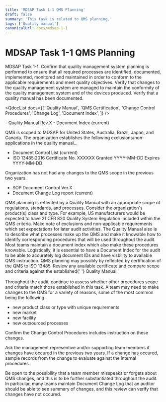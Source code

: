 ```yaml
---
title: 'MDSAP Task 1-1 QMS Planning'
draft: false
summary: 'This task is related to QMS planning.'
tags: ['Quality manual']
canonicalUrl: docs/mdsap-1-1
---
```



# MDSAP Task 1-1 QMS Planning

<RegLang>
  MDSAP Task 1-1. Confirm that quality management system planning is performed to ensure that all
  required processes are identified, documented, implemented, monitored and maintained in order to
  conform to the applicable requirements and meet quality objectives. Verify that changes to the
  quality management system are managed to maintain the conformity of the quality management system
  and of the devices produced. Verify that a quality manual has been documented.
</RegLang>

<QdocList
  docs={[
    'Quality Manual',
    'QMS Certification',
    'Change Control Procedures',
    'Change Log',
    'Document Index',
  ]}
/>

<ReportLang>
- Quality Manual Rev.X
- Document Index (current)

QMS is scoped to MDSAP for United States, Australia, Brazil, Japan, and Canada.
The organization establishes the following exclusions/non-applications in the quality manual...

- Document Control List (current)
- ISO 13485:2016 Certificate No. XXXXXX Granted YYYY-MM-DD Expires YYYY-MM-DD

Organization has not had any changes to the QMS scope in the previous two years.

- SOP Document Control Ver.X
- Document Change Log report (current)

</ReportLang>

<Subtask actionitem="Review the quality manual and document index.">
  QMS planning is reflected by a <Qdoc>Quality Manual</Qdoc> with an appropriate scope of
  regulations, standards, and processes. Consider the organization's product(s) class and type. For
  example, US manufacturers would be expected to have 21 CFR 820 Quality System Regulation included
  within the QMS criteria. Make note of exclusions and non-applicable requirements which set
  expectations for later audit activities. The <Qdoc>Quality Manual</Qdoc> also is to describe what
  processes make up the QMS and make it knowable how to identify corresponding procedures that will
  be used throughout the audit. Most teams maintain a <Qdoc>document index</Qdoc> which also make
  these procedures knowable. Logistically, it is essential to have a <Qdoc>Document Index</Qdoc> for
  the audit to be able to accurately log document IDs and have visbility to available QMS
  instruction.
</Subtask>

<Subtask actionitem="Review any QMS certificates">
  QMS planning may possibly by reflected by certification of the QMS to ISO 13485. Review any
  available certificate and compare scope and criteria against the established{' '}
  <Qdoc>Quality Manual</Qdoc>. <br />
  <br />
  Throughout the audit, continue to assess whether other procedures scope and criteria match those
  established in this task.
</Subtask>

<Subtask actionitem="Review change control procedures for instruction on QMS changes.">
A team may need to make changes to the QMS for a variety of reasons, some of the most common being the following.

- new product class or type with unique requirements
- new market
- new facility
- new outsourced processes

Confirm the <Qdoc>Change Control Procedures</Qdoc> includes instruction on these changes.

</Subtask>

<Subtask actionitem="Identify if QMS changes have occurred.">
  Ask the management representive and/or supporting team members if changes have occured in the previous two years.  If a change has occured, sample records from the change to evaluate against the internal procedures.

Be open to the possibility that a team member misspeaks or forgets about QMS changes, and this is to be further substantiated throughout the audit. In particular, many teams maintain <Qdoc>Document Change Log</Qdoc> that an auditor should be able to see summary of changes, and this review can verify that changes have not occured.

</Subtask>
